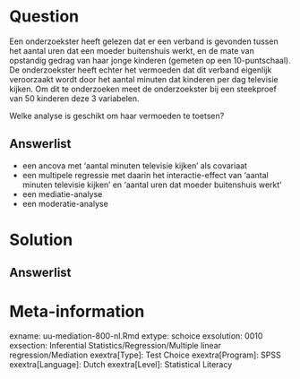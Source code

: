 Question
========
  
Een onderzoekster heeft gelezen dat er een verband is gevonden tussen het aantal uren dat een moeder buitenshuis werkt, en de mate van opstandig gedrag van haar jonge kinderen (gemeten op een 10-puntschaal). De onderzoekster heeft echter het vermoeden dat dit verband eigenlijk veroorzaakt wordt door het aantal minuten dat kinderen per dag televisie kijken. Om dit te onderzoeken meet de onderzoekster bij een steekproef van 50 kinderen deze 3 variabelen.

Welke analyse is geschikt om haar vermoeden te toetsen? 

  
Answerlist
----------
* een ancova met ‘aantal minuten televisie kijken’ als covariaat 
* een multipele regressie met daarin het interactie-effect van ‘aantal minuten televisie kijken’ en ‘aantal uren dat moeder buitenshuis werkt’ 
* een mediatie-analyse 
* een moderatie-analyse

Solution
========
  


Answerlist
----------



Meta-information
================
exname: uu-mediation-800-nl.Rmd
extype: schoice
exsolution: 0010
exsection: Inferential Statistics/Regression/Multiple linear regression/Mediation
exextra[Type]: Test Choice
exextra[Program]: SPSS
exextra[Language]: Dutch
exextra[Level]: Statistical Literacy
